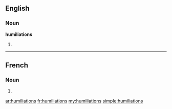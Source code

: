 ==English==

===Noun===
'''humiliations'''

# {{plural of|humiliation}}

----

==French==

===Noun===
{{head|fr|plural}} {{f|p}}

# {{plural of|humiliation|lang=fr}}

[[ar:humiliations]]
[[fr:humiliations]]
[[my:humiliations]]
[[simple:humiliations]]